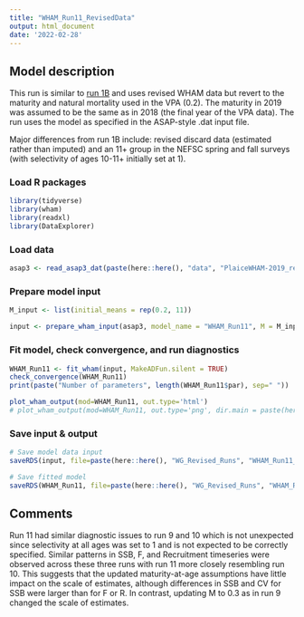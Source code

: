 ```yaml
---
title: "WHAM_Run11_RevisedData"
output: html_document
date: '2022-02-28'
---
```


## Model description

This run is similar to [run 1B](https://github.com/ahart1/PlaiceWG2021/blob/main/Plaice_Baseline_UpdatedData_Runs.Rmd) and uses revised WHAM data but revert to the maturity and natural mortality used in the VPA (0.2). The maturity in 2019 was assumed to be the same as in 2018 (the final year of the VPA data).  The run uses the model as specified in the ASAP-style .dat input file.

Major differences from run 1B include: revised discard data (estimated rather than imputed) and an 11+ group in the NEFSC spring and fall surveys (with selectivity of ages 10-11+ initially set at 1).

### Load R packages
```r
library(tidyverse)
library(wham)
library(readxl)
library(DataExplorer)
```

### Load data
```r
asap3 <- read_asap3_dat(paste(here::here(), "data", "PlaiceWHAM-2019_revised_NEFSC-LW-WAA_VPA-Mat.DAT", sep="/"))
```

### Prepare model input
```r
M_input <- list(initial_means = rep(0.2, 11))

input <- prepare_wham_input(asap3, model_name = "WHAM_Run11", M = M_input) 
```

### Fit model, check convergence, and run diagnostics
```r
WHAM_Run11 <- fit_wham(input, MakeADFun.silent = TRUE) 
check_convergence(WHAM_Run11)
print(paste("Number of parameters", length(WHAM_Run11$par), sep=" "))

plot_wham_output(mod=WHAM_Run11, out.type='html')
# plot_wham_output(mod=WHAM_Run11, out.type='png', dir.main = paste(here::here(), "WHAM_Run11", sep="/"))
```

### Save input & output
```r
# Save model data input
saveRDS(input, file=paste(here::here(), "WG_Revised_Runs", "WHAM_Run11_RevisedData", "WHAM_Run11_input.rds", sep="/"))

# Save fitted model
saveRDS(WHAM_Run11, file=paste(here::here(), "WG_Revised_Runs", "WHAM_Run11_RevisedData", "WHAM_Run11_model.rds", sep="/"))
```

## Comments
Run 11 had similar diagnostic issues to run 9 and 10 which is not unexpected since selectivity at all ages was set to 1 and is not expected to be correctly specified. Similar patterns in SSB, F, and Recruitment timeseries were observed across these three runs with run 11 more closely resembling run 10. This suggests that the updated maturity-at-age assumptions have little impact on the scale of estimates, although differences in SSB and CV for SSB were larger than for F or R. In contrast, updating M to 0.3 as in run 9 changed the scale of estimates.

